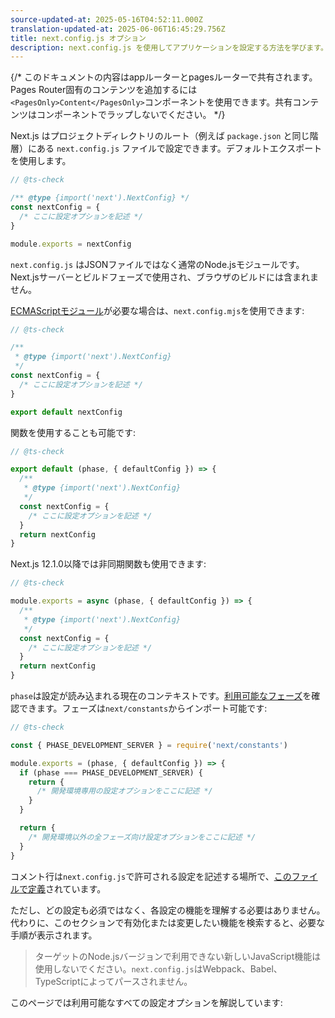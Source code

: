```yaml
---
source-updated-at: 2025-05-16T04:52:11.000Z
translation-updated-at: 2025-06-06T16:45:29.756Z
title: next.config.js オプション
description: next.config.js を使用してアプリケーションを設定する方法を学びます。
---
```


{/* このドキュメントの内容はappルーターとpagesルーターで共有されます。Pages Router固有のコンテンツを追加するには`<PagesOnly>Content</PagesOnly>`コンポーネントを使用できます。共有コンテンツはコンポーネントでラップしないでください。 */}

Next.js はプロジェクトディレクトリのルート（例えば `package.json` と同じ階層）にある `next.config.js` ファイルで設定できます。デフォルトエクスポートを使用します。

```js filename="next.config.js"
// @ts-check

/** @type {import('next').NextConfig} */
const nextConfig = {
  /* ここに設定オプションを記述 */
}

module.exports = nextConfig
```

`next.config.js` はJSONファイルではなく通常のNode.jsモジュールです。Next.jsサーバーとビルドフェーズで使用され、ブラウザのビルドには含まれません。

[ECMAScriptモジュール](https://nodejs.org/api/esm.html)が必要な場合は、`next.config.mjs`を使用できます:

```js filename="next.config.mjs"
// @ts-check

/**
 * @type {import('next').NextConfig}
 */
const nextConfig = {
  /* ここに設定オプションを記述 */
}

export default nextConfig
```

関数を使用することも可能です:

```js filename="next.config.mjs"
// @ts-check

export default (phase, { defaultConfig }) => {
  /**
   * @type {import('next').NextConfig}
   */
  const nextConfig = {
    /* ここに設定オプションを記述 */
  }
  return nextConfig
}
```

Next.js 12.1.0以降では非同期関数も使用できます:

```js filename="next.config.js"
// @ts-check

module.exports = async (phase, { defaultConfig }) => {
  /**
   * @type {import('next').NextConfig}
   */
  const nextConfig = {
    /* ここに設定オプションを記述 */
  }
  return nextConfig
}
```

`phase`は設定が読み込まれる現在のコンテキストです。[利用可能なフェーズ](https://github.com/vercel/next.js/blob/5e6b008b561caf2710ab7be63320a3d549474a5b/packages/next/shared/lib/constants.ts#L19-L23)を確認できます。フェーズは`next/constants`からインポート可能です:

```js
// @ts-check

const { PHASE_DEVELOPMENT_SERVER } = require('next/constants')

module.exports = (phase, { defaultConfig }) => {
  if (phase === PHASE_DEVELOPMENT_SERVER) {
    return {
      /* 開発環境専用の設定オプションをここに記述 */
    }
  }

  return {
    /* 開発環境以外の全フェーズ向け設定オプションをここに記述 */
  }
}
```

コメント行は`next.config.js`で許可される設定を記述する場所で、[このファイルで定義](https://github.com/vercel/next.js/blob/canary/packages/next/src/server/config-shared.ts)されています。

ただし、どの設定も必須ではなく、各設定の機能を理解する必要はありません。代わりに、このセクションで有効化または変更したい機能を検索すると、必要な手順が表示されます。

> ターゲットのNode.jsバージョンで利用できない新しいJavaScript機能は使用しないでください。`next.config.js`はWebpack、Babel、TypeScriptによってパースされません。

このページでは利用可能なすべての設定オプションを解説しています: